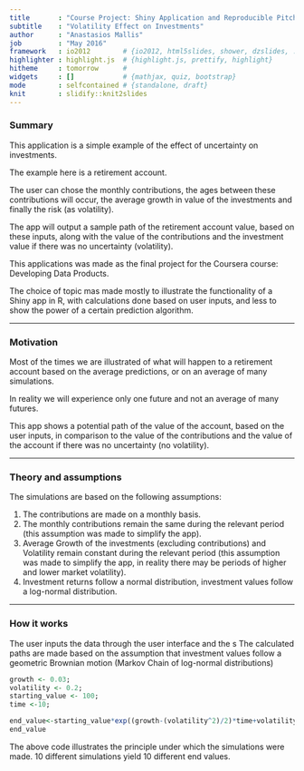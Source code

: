 ```yaml
---
title       : "Course Project: Shiny Application and Reproducible Pitch"
subtitle    : "Volatility Effect on Investments"
author      : "Anastasios Mallis"
job         : "May 2016"
framework   : io2012        # {io2012, html5slides, shower, dzslides, ...}
highlighter : highlight.js  # {highlight.js, prettify, highlight}
hitheme     : tomorrow      # 
widgets     : []            # {mathjax, quiz, bootstrap}
mode        : selfcontained # {standalone, draft}
knit        : slidify::knit2slides
---
```


### Summary

This application is a simple example of the effect of uncertainty on investments.


The example here is a retirement account.
 

The user can chose the monthly contributions, the ages between these contributions will occur, the average growth in value of the investments and finally the risk (as volatility).
 
 
The app will output a sample path of the retirement account value, based on these inputs, along with the value of the contributions and the investment value if there was no uncertainty (volatility).

This applications was made as the final project for the Coursera course: Developing Data Products.

The choice of topic mas made mostly to illustrate the functionality of a Shiny app in R, with calculations done based on user inputs, and less to show the power of a certain prediction algorithm.

---

### Motivation

Most of the times we are illustrated of what will happen to a retirement account based on the average predictions, or on an average of many simulations.

In reality we will experience only one future and not an average of many futures.

This app shows a potential path of the value of the account, based on the user inputs, in comparison to the value of the contributions and the value of the account if there was no uncertainty (no volatility).

---

### Theory and assumptions

The simulations are based on the following assumptions:

1. The contributions are made on a monthly basis.
2. The monthly contributions remain the same during the relevant period (this assumption was made to simplify the app).
3. Average Growth of the investments (excluding contributions) and Volatility remain constant during the relevant period (this assumption was made to simplify the app, in reality there may be periods of higher and lower market volatility).
4. Investment returns follow a normal distribution, investment values follow a log-normal distribution.

---

### How it works

The user inputs the data through the user interface and the s
The calculated paths are made based on the assumption that investment values follow a geometric Brownian motion (Markov Chain of log-normal distributions)
```r
growth <- 0.03;
volatility <- 0.2;
starting_value <- 100;
time <-10;

end_value<-starting_value*exp((growth-(volatility^2)/2)*time+volatility*sqrt(time)**rnorm(10));
end_value
```
The above code illustrates the principle under which the simulations were made. 10 different simulations yield 10 different end values.

